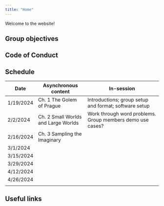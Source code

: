 ```yaml
---
title: "Home"
---
```


Welcome to the website!

## Group objectives

## Code of Conduct

## Schedule

| Date      | Asynchronous content                | In-session                                                |
|-----------|-------------------------------------|-----------------------------------------------------------|
| 1/19/2024 | Ch. 1 The Golem of Prague           | Introductions; group setup and format; software setup     |
| 2/2/2024  | Ch. 2 Small Worlds and Large Worlds | Work through word problems. Group members demo use cases? |
| 2/16/2024 | Ch. 3 Sampling the Imaginary        |                                                           |
| 3/1/2024  |                                     |                                                           |
| 3/15/2024 |                                     |                                                           |
| 3/29/2024 |                                     |                                                           |
| 4/12/2024 |                                     |                                                           |
| 4/26/2024 |                                     |                                                           |
|           |                                     |                                                           |

## Useful links
